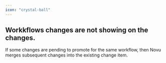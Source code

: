 ```yaml
---
icon: "crystal-ball"
---
```


## Workkflows changes are not showing on the changes.
If some changes are pending to promote for the same workflow, then Novu merges subsequent changes into the existing change item.